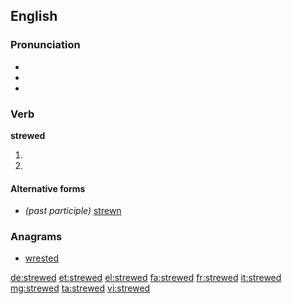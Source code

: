 ==English==

===Pronunciation===
* {{IPA|/struːd/}}
* {{audio|en-us-strewed.ogg|Audio (US)}}
* {{audio|en-uk-Strewed.ogg|Audio (UK)}}

===Verb===
'''strewed'''

# {{simple past of|strew}}
# {{past participle of|strew}}

====Alternative forms====
* ''(past participle)'' [[strewn]]

===Anagrams===
* [[wrested#English|wrested]]

[[de:strewed]]
[[et:strewed]]
[[el:strewed]]
[[fa:strewed]]
[[fr:strewed]]
[[it:strewed]]
[[mg:strewed]]
[[ta:strewed]]
[[vi:strewed]]